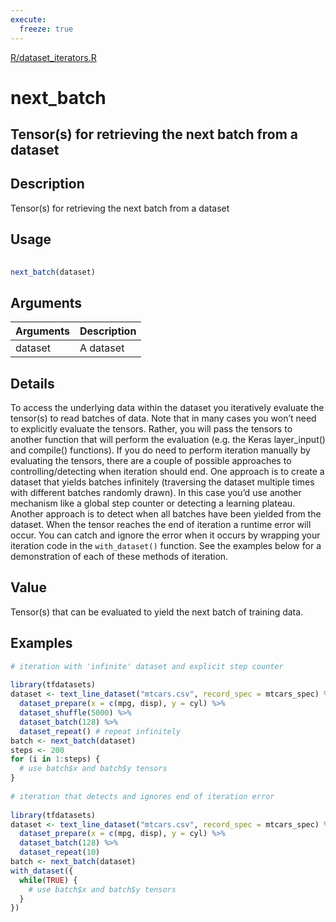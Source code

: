 ```yaml
---
execute:
  freeze: true
---
```


[R/dataset_iterators.R](https://github.com/rstudio/tfdatasets//blob/main/R/dataset_iterators.R#L67) 

# next_batch

## Tensor(s) for retrieving the next batch from a dataset

## Description
 Tensor(s) for retrieving the next batch from a dataset 


## Usage
```r
 
next_batch(dataset) 
```

## Arguments
|Arguments|Description|
|---|---|
| dataset | A dataset |

## Details
 To access the underlying data within the dataset you iteratively evaluate the tensor(s) to read batches of data.  Note that in many cases you won't need to explicitly evaluate the tensors. Rather, you will pass the tensors to another function that will perform the evaluation (e.g. the Keras layer_input() and compile() functions).  If you do need to perform iteration manually by evaluating the tensors, there are a couple of possible approaches to controlling/detecting when iteration should end.  One approach is to create a dataset that yields batches infinitely (traversing the dataset multiple times with different batches randomly drawn). In this case you'd use another mechanism like a global step counter or detecting a learning plateau.  Another approach is to detect when all batches have been yielded from the dataset. When the tensor reaches the end of iteration a runtime error will occur. You can catch and ignore the error when it occurs by wrapping your iteration code in the `with_dataset()` function.  See the examples below for a demonstration of each of these methods of iteration. 


## Value
 Tensor(s) that can be evaluated to yield the next batch of training data. 


## Examples
```r
 
 
# iteration with 'infinite' dataset and explicit step counter 
 
library(tfdatasets) 
dataset <- text_line_dataset("mtcars.csv", record_spec = mtcars_spec) %>% 
  dataset_prepare(x = c(mpg, disp), y = cyl) %>% 
  dataset_shuffle(5000) %>% 
  dataset_batch(128) %>% 
  dataset_repeat() # repeat infinitely 
batch <- next_batch(dataset) 
steps <- 200 
for (i in 1:steps) { 
  # use batch$x and batch$y tensors 
} 
 
# iteration that detects and ignores end of iteration error 
 
library(tfdatasets) 
dataset <- text_line_dataset("mtcars.csv", record_spec = mtcars_spec) %>% 
  dataset_prepare(x = c(mpg, disp), y = cyl) %>% 
  dataset_batch(128) %>% 
  dataset_repeat(10) 
batch <- next_batch(dataset) 
with_dataset({ 
  while(TRUE) { 
    # use batch$x and batch$y tensors 
  } 
}) 
 
 
```


